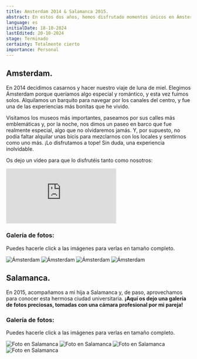 ```yaml
---
title: Amsterdam 2014 & Salamanca 2015.
abstract: En estos dos años, hemos disfrutado momentos únicos en Ámsterdam y Salamanca. ¡No os perdáis cómo fueron estos viajes y todo lo que nos deparaba en cada lugar!
language: es
initialDate: 18-10-2024
lastEdited: 20-10-2024
stage: Terminado
certainty: Totalmente cierto
importance: Personal
---
```


## Amsterdam.

En 2014 decidimos casarnos y hacer nuestro viaje de luna de miel. Elegimos Ámsterdam porque queríamos algo especial y romántico, y esta vez fuimos solos. Alquilamos un barquito para navegar por los canales del centro, y fue una de las experiencias más bonitas que he vivido.

Visitamos los museos más importantes, paseamos por sus calles más emblemáticas y, por la noche, nos dimos un paseo en barco que fue realmente especial, algo que no olvidaremos jamás. Y, por supuesto, no podía faltar alquilar unas bicis para mezclarnos con los locales y sentirnos como uno más. ¡Lo disfrutamos a tope! Sin duda, una experiencia inolvidable.

Os dejo un vídeo para que lo disfrutéis tanto como nosotros:

<iframe
  className="yt-embeded"
  src="https://www.youtube-nocookie.com/embed/ZFxKEOooBRw?si=mXgGqLrGY9UdaZ5v"
  title="YouTube video player"
  frameborder="0"
  allow="accelerometer; clipboard-write; encrypted-media; gyroscope; picture-in-picture; web-share"
  referrerpolicy="no-referrer"
  allowfullscreen
></iframe>

### Galería de fotos:

Puedes hacerle click a las imágenes para verlas en tamaño completo.

<PhotoGallery>
  <img
    src="/imagenes/blog/galeria-amsterdam/amsterdam1.jpeg"
    alt="Ámsterdam"
  />
  <img
    src="/imagenes/blog/galeria-amsterdam/amsterdam2.jpeg"
    alt="Ámsterdam"
  />
  <img
    src="/imagenes/blog/galeria-amsterdam/amsterdam3.jpeg"
    alt="Ámsterdam"
  />
  <img
    src="/imagenes/blog/galeria-amsterdam/amsterdam4.jpeg"
    alt="Ámsterdam"
  />
</PhotoGallery>

## Salamanca.

En 2015, acompañamos a mi hija a Salamanca y, de paso, aprovechamos para conocer esta hermosa ciudad universitaria. **¡Aquí os dejo una galería de fotos preciosas, tomadas con una cámara profesional por mi pareja!**

### Galería de fotos:

Puedes hacerle click a las imágenes para verlas en tamaño completo.

<PhotoGallery>
  <img
    src="/imagenes/blog/galeria-salamanca/salamanca1.jpeg"
    alt="Foto en Salamanca"
  />
  <img
    src="/imagenes/blog/galeria-salamanca/salamanca2.jpeg"
    alt="Foto en Salamanca"
  />
  <img
    src="/imagenes/blog/galeria-salamanca/salamanca3.jpeg"
    alt="Foto en Salamanca"
  />
  <img
    src="/imagenes/blog/galeria-salamanca/salamanca4.jpeg"
    alt="Foto en Salamanca"
  />
</PhotoGallery>
